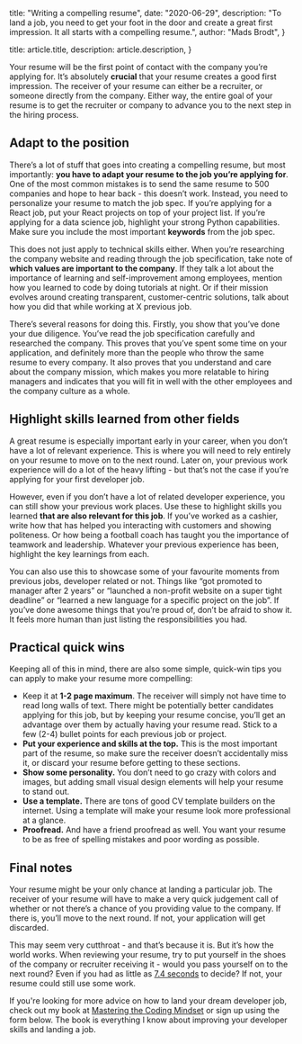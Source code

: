 
  title: "Writing a compelling resume",
  date: "2020-06-29",
  description:
    "To land a job, you need to get your foot in the door and create a great first impression. It all starts with a compelling resume.",
  author: "Mads Brodt",
}

  title: article.title,
  description: article.description,
}


Your resume will be the first point of contact with the company you’re applying for. It’s absolutely **crucial** that your resume creates a good first impression. The receiver of your resume can either be a recruiter, or someone directly from the company. Either way, the entire goal of your resume is to get the recruiter or company to advance you to the next step in the hiring process.

## Adapt to the position

There’s a lot of stuff that goes into creating a compelling resume, but most importantly: **you have to adapt your resume to the job you’re applying for**. One of the most common mistakes is to send the same resume to 500 companies and hope to hear back - this doesn’t work. Instead, you need to personalize your resume to match the job spec. If you’re applying for a React job, put your React projects on top of your project list. If you’re applying for a data science job, highlight your strong Python capabilities. Make sure you include the most important **keywords** from the job spec.

This does not just apply to technical skills either. When you’re researching the company website and reading through the job specification, take note of **which values are important to the company**. If they talk a lot about the importance of learning and self-improvement among employees, mention how you learned to code by doing tutorials at night. Or if their mission evolves around creating transparent, customer-centric solutions, talk about how you did that while working at X previous job.

There’s several reasons for doing this. Firstly, you show that you’ve done your due diligence. You’ve read the job specification carefully and researched the company. This proves that you’ve spent some time on your application, and definitely more than the people who throw the same resume to every company. It also proves that you understand and care about the company mission, which makes you more relatable to hiring managers and indicates that you will fit in well with the other employees and the company culture as a whole.

## Highlight skills learned from other fields

A great resume is especially important early in your career, when you don’t have a lot of relevant experience. This is where you will need to rely entirely on your resume to move on to the next round. Later on, your previous work experience will do a lot of the heavy lifting - but that’s not the case if you’re applying for your first developer job.

However, even if you don’t have a lot of related developer experience, you can still show your previous work places. Use these to highlight skills you learned **that are also relevant for this job**. If you’ve worked as a cashier, write how that has helped you interacting with customers and showing politeness. Or how being a football coach has taught you the importance of teamwork and leadership. Whatever your previous experience has been, highlight the key learnings from each.

You can also use this to showcase some of your favourite moments from previous jobs, developer related or not. Things like “got promoted to manager after 2 years” or “launched a non-profit website on a super tight deadline” or “learned a new language for a specific project on the job”. If you’ve done awesome things that you’re proud of, don’t be afraid to show it. It feels more human than just listing the responsibilities you had.

## Practical quick wins

Keeping all of this in mind, there are also some simple, quick-win tips you can apply to make your resume more compelling:

- Keep it at **1-2 page maximum**. The receiver will simply not have time to read long walls of text. There might be potentially better candidates applying for this job, but by keeping your resume concise, you’ll get an advantage over them by actually having your resume read. Stick to a few (2-4) bullet points for each previous job or project.
- **Put your experience and skills at the top.** This is the most important part of the resume, so make sure the receiver doesn’t accidentally miss it, or discard your resume before getting to these sections.
- **Show some personality.** You don’t need to go crazy with colors and images, but adding small visual design elements will help your resume to stand out.
- **Use a template.** There are tons of good CV template builders on the internet. Using a template will make your resume look more professional at a glance.
- **Proofread.** And have a friend proofread as well. You want your resume to be as free of spelling mistakes and poor wording as possible.

## Final notes

Your resume might be your only chance at landing a particular job. The receiver of your resume will have to make a very quick judgement call of whether or not there’s a chance of you providing value to the company. If there is, you’ll move to the next round. If not, your application will get discarded.

This may seem very cutthroat - and that’s because it is. But it’s how the world works. When reviewing your resume, try to put yourself in the shoes of the company or recruiter receiving it - would you pass yourself on to the next round? Even if you had as little as [7.4 seconds](https://www.hrdive.com/news/eye-tracking-study-shows-recruiters-look-at-resumes-for-7-seconds/541582/) to decide? If not, your resume could still use some work.

If you're looking for more advice on how to land your dream developer job, check out my book at [Mastering the Coding Mindset](https://madsbrodt.com/mastering-coding-mindset/) or sign up using the form below. The book is everything I know about improving your developer skills and landing a job.
